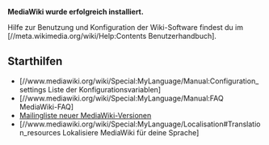 '''MediaWiki wurde erfolgreich installiert.'''

Hilfe zur Benutzung und Konfiguration der Wiki-Software findest du im [//meta.wikimedia.org/wiki/Help:Contents Benutzerhandbuch].

== Starthilfen ==

* [//www.mediawiki.org/wiki/Special:MyLanguage/Manual:Configuration_settings Liste der Konfigurationsvariablen]
* [//www.mediawiki.org/wiki/Special:MyLanguage/Manual:FAQ MediaWiki-FAQ]
* [https://lists.wikimedia.org/mailman/listinfo/mediawiki-announce Mailingliste neuer MediaWiki-Versionen]
* [//www.mediawiki.org/wiki/Special:MyLanguage/Localisation#Translation_resources Lokalisiere MediaWiki für deine Sprache]